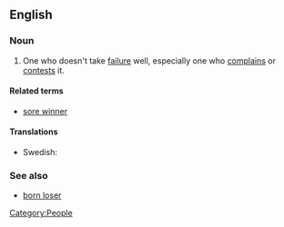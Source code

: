 ==English==

===Noun===
{{en-noun|sg=[[sore]] [[loser]]}}

# {{informal}} One who doesn't take [[failure]] well, especially one who [[complain]]s or [[contest]]s it.

====Related terms====
*[[sore winner]]

====Translations====
* Swedish: {{t|sv|dålig förlorare}}

===See also===
* [[born loser]]

[[Category:People]]